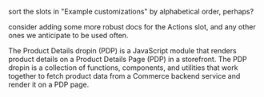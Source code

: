 sort the slots in "Example customizations" by alphabetical order, perhaps?

consider adding some more robust docs for the Actions slot, and any other ones we anticipate to be used often.

The Product Details dropin (PDP) is a JavaScript module that renders product details on a Product Details Page (PDP) in a storefront. The PDP dropin is a collection of functions, components, and utilities that work together to fetch product data from a Commerce backend service and render it on a PDP page.
